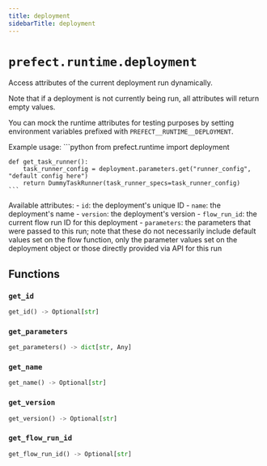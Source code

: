 ```yaml
---
title: deployment
sidebarTitle: deployment
---
```


# `prefect.runtime.deployment`



Access attributes of the current deployment run dynamically.

Note that if a deployment is not currently being run, all attributes will return empty values.

You can mock the runtime attributes for testing purposes by setting environment variables
prefixed with `PREFECT__RUNTIME__DEPLOYMENT`.

Example usage:
    ```python
    from prefect.runtime import deployment

    def get_task_runner():
        task_runner_config = deployment.parameters.get("runner_config", "default config here")
        return DummyTaskRunner(task_runner_specs=task_runner_config)
    ```

Available attributes:
    - `id`: the deployment's unique ID
    - `name`: the deployment's name
    - `version`: the deployment's version
    - `flow_run_id`: the current flow run ID for this deployment
    - `parameters`: the parameters that were passed to this run; note that these do not necessarily
        include default values set on the flow function, only the parameter values set on the deployment
        object or those directly provided via API for this run


## Functions

### `get_id`

```python
get_id() -> Optional[str]
```

### `get_parameters`

```python
get_parameters() -> dict[str, Any]
```

### `get_name`

```python
get_name() -> Optional[str]
```

### `get_version`

```python
get_version() -> Optional[str]
```

### `get_flow_run_id`

```python
get_flow_run_id() -> Optional[str]
```
